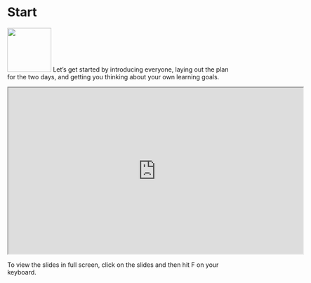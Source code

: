 # Start {#start .unnumbered}

![](images/icons8-rocket.png){.cover width="100"} Let's get started by introducing everyone, laying out the plan for the two days, and getting you thinking about your own learning goals.

```{=html}
<iframe src="https://rstudio-education.github.io/wtf-teach-rstudio-global/materials/00-welcome/00-welcome.html" width="672px" height="379px" allowfullscreen>
</iframe>
```
::: {.tip}
To view the slides in full screen, click on the slides and then hit F on your keyboard.
:::
